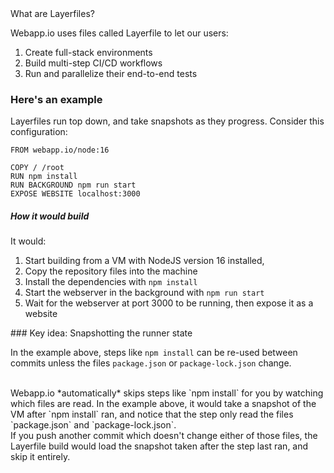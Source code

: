 <div className="Docs--Overline tw-mb-2">What are Layerfiles?</div>

Webapp.io uses files called Layerfile to let our users:
1. Create full-stack environments
2. Build multi-step CI/CD workflows
3. Run and parallelize their end-to-end tests

<div className="section-spacing"></div>

### Here's an example
Layerfiles run top down, and take snapshots as they progress. Consider this configuration:
```Layerfile
FROM webapp.io/node:16

COPY / /root
RUN npm install
RUN BACKGROUND npm run start
EXPOSE WEBSITE localhost:3000
```

##### How it would build

It would:
1. Start building from a VM with NodeJS version 16 installed,
2. Copy the repository files into the machine
3. Install the dependencies with `npm install`
4. Start the webserver in the background with `npm run start`
5. Wait for the webserver at port 3000 to be running, then expose it as a website


<div className="section-spacing"></div>
### Key idea: Snapshotting the runner state

In the example above, steps like `npm install` can be re-used between commits unless the files `package.json` or `package-lock.json` change.

<br />
Webapp.io *automatically* skips steps like `npm install` for you by watching which files are read.
In the example above, it would take a snapshot of the VM after `npm install` ran, and notice that the step only read the files `package.json` and `package-lock.json`.

<br />
If you push another commit which doesn't change either of those files, the Layerfile build would load the snapshot taken after the step last ran, and skip it entirely.


<div className="section-spacing"></div>

<div className="section-spacing"></div>